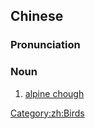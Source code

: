 {{also|黄嘴山鸦}}
==Chinese==
{{zh-forms|s=黄嘴山鸦|type=112}}

===Pronunciation===
{{zh-pron
|m=huángzuǐ shānyā
|cat=n
}}

===Noun===
{{zh-noun}}

# [[alpine chough]]

[[Category:zh:Birds]]